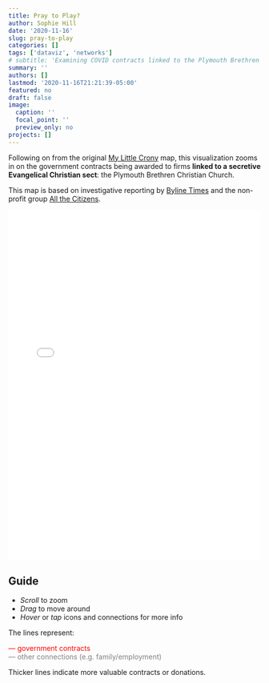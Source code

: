 ```yaml
---
title: Pray to Play?
author: Sophie Hill
date: '2020-11-16'
slug: pray-to-play
categories: []
tags: ['dataviz', 'networks']
# subtitle: 'Examining COVID contracts linked to the Plymouth Brethren Christian Church'
summary: ''
authors: []
lastmod: '2020-11-16T21:21:39-05:00'
featured: no
draft: false
image:
  caption: ''
  focal_point: ''
  preview_only: no
projects: []
---
```


Following on from the original [My Little Crony](https://www.sophie-e-hill.com/post/my-little-crony/) map, this visualization zooms in on the government contracts being awarded to firms **linked to a secretive Evangelical Christian sect**: the Plymouth Brethren Christian Church.

This map is based on investigative reporting by [Byline Times](https://bylinetimes.com/) and the non-profit group [All the Citizens](https://the-citizens.com/about-us/).


<p align="center"><iframe style="border: 0; width:100%; height:700px; overflow:hidden;" src="/files/pbcc.html"></iframe></p>
    
## Guide
- *Scroll* to zoom
- *Drag* to move around
- *Hover* or *tap* icons and connections for more info

The lines represent:

<span style="color: red;"> &horbar; government contracts</span> \
<span style="color: grey;">&horbar; other connections (e.g. family/employment)</span> 

   
Thicker lines indicate more valuable contracts or donations.

        
